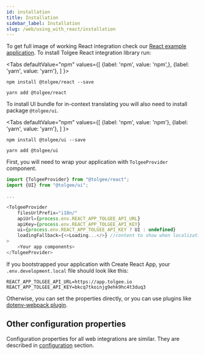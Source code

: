 ```yaml
---
id: installation
title: Installation
sidebar_label: Installation
slug: /web/using_with_react/installation
---
```


To get full image of working React integration check our [React example application](https://github.com/tolgee/react-example).
To install Tolgee React integration library run:



<Tabs
    defaultValue="npm"
    values={[
        {label: 'npm', value: 'npm',},
        {label: 'yarn', value: 'yarn'},
    ]
    }>
<TabItem value="npm">

```shell
npm install @tolgee/react --save
```

</TabItem>
<TabItem value="yarn">

```shell
yarn add @tolgee/react
```

</TabItem>
</Tabs>

To install UI bundle for in-context translating you will also need to install package `@tolgee/ui`.

<Tabs
    defaultValue="npm"
    values={[
        {label: 'npm', value: 'npm'},
        {label: 'yarn', value: 'yarn'},
    ]
    }>
<TabItem value="npm">

```shell
npm install @tolgee/ui --save
```

</TabItem>
<TabItem value="yarn">

```shell
yarn add @tolgee/ui
```

</TabItem>
</Tabs>

First, you will need to wrap your application with `TolgeeProvider` component.

```javascript
import {TolgeeProvider} from "@tolgee/react";
import {UI} from "@tolgee/ui";

...

<TolgeeProvider
    filesUrlPrefix="i18n/"
    apiUrl={process.env.REACT_APP_TOLGEE_API_URL}
    apiKey={process.env.REACT_APP_TOLGEE_API_KEY}
    ui={process.env.REACT_APP_TOLGEE_API_KEY ? UI : undefined}
    loadingFallback={<>Loading...</>} //content to show when localization data is loading
>
    <Your app components>
</TolgeeProvider>
```

If you bootstrapped your application with Create React App, your `.env.development.local` file should look like this:

```shell
REACT_APP_TOLGEE_API_URL=https://app.tolgee.io
REACT_APP_TOLGEE_API_KEY=bkcq7tkoinjg9ehk9hc4t3duq3
```
Otherwise, you can set the properties directly, or you can use plugins like [dotenv-webpack plugin](https://www.npmjs.com/package/dotenv-webpack).

## Other configuration properties
Configuration properties for all web integrations are similar. They are described in [configuration](../configuration)
section.
